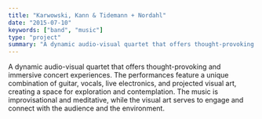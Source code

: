```yaml
---
title: "Karwowski, Kann & Tidemann + Nordahl"
date: "2015-07-10"
keywords: ["band", "music"]
type: "project"
summary: "A dynamic audio-visual quartet that offers thought-provoking and immersive concert experiences."
---
```


<MyImage
  priority={true}
  src="ava-overview.jpg"
  alt="audiovideoanalysis overview"
/>

A dynamic audio-visual quartet that offers thought-provoking and immersive concert experiences. The performances feature a unique combination of guitar, vocals, live electronics, and projected visual art, creating a space for exploration and contemplation. The music is improvisational and meditative, while the visual art serves to engage and connect with the audience and the environment.
